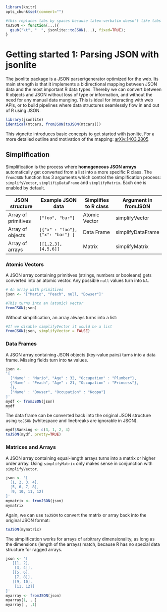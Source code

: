 <!--
%\VignetteEngine{knitr::knitr}
%\VignetteIndexEntry{Getting started: Parsing JSON with jsonlite}
-->

```r
library(knitr)
opts_chunk$set(comment="")

#this replaces tabs by spaces because latex-verbatim doesn't like tabs
toJSON <- function(...){
  gsub("\t", "  ", jsonlite::toJSON(...), fixed=TRUE);
}
```

# Getting started 1: Parsing JSON with jsonlite

The jsonlite package is a JSON parser/generator optimized for the web. Its main strength is that it implements a bidirectional mapping between JSON data and the most important R data types. Thereby we can convert between R objects and JSON without loss of type or information, and without the need for any manual data munging. This is ideal for interacting with web APIs, or to build pipelines where data structures seamlessly flow in and out of R using JSON.

```r
library(jsonlite)
identical(mtcars, fromJSON(toJSON(mtcars)))
```

This vignette introduces basic concepts to get started with jsonlite. For a more detailed outline and motivation of the mapping: [arXiv:1403.2805](http://arxiv.org/abs/1403.2805).

## Simplification

Simplification is the process where **homogeneous JSON arrays** automatically get converted from a list into a more specific R class. The `fromJSON` function has 3 arguments which control the simplification process: `simplifyVector`, `simplifiyDataFrame` and `simplifyMatrix`. Each one is enabled by default.

| JSON structure        | Example JSON data                | Simplifies to R class | Argument in fromJSON | 
| ----------------------|----------------------------------|-----------------------|----------------------|
| Array of primitives   | `["foo", "bar"]`                 | Atomic Vector         | simplifyVector       | 
| Array of objects      | `[{"x" : "foo"}, {"x": "bar"} ]` | Data Frame            | simplifyDataFrame    | 
| Array of arrays       | `[[1,2,3], [4,5,6]]`             | Matrix                | simplifyMatrix       |

### Atomic Vectors

A JSON array containing primitives (strings, numbers or booleans) gets converted into an atomic vector. Any possible `null` values turn into `NA`.

```r
# An array with primitives
json <- '["Mario", "Peach", null, "Bowser"]'

#This turns into an (atomic) vector
fromJSON(json)
```

Without simplification, an array always turns into a list: 

```r
#If we disable simplifyVector it would be a list
fromJSON(json, simplifyVector = FALSE)
```

### Data Frames

A JSON array containing JSON objects (key-value pairs) turns into a data frame. Missing fields turn into `NA` values.

```r
json <-
'[
  {"Name" : "Mario", "Age" : 32, "Occupation" : "Plumber"}, 
  {"Name" : "Peach", "Age" : 21, "Occupation" : "Princess"},
  {},
  {"Name" : "Bowser", "Occupation" : "Koopa"}
]'
mydf <- fromJSON(json)
mydf
```

The data frame can be converted back into the original JSON structure using `toJSON` (whitespace and linebreaks are ignorable in JSON).

```r
mydf$Ranking <- c(3, 1, 2, 4)
toJSON(mydf, pretty=TRUE)
```

### Matrices and Arrays

A JSON array containing equal-length arrays turns into a matrix or higher order array. Using `simplifyMatrix` only makes sense in conjunction with `simplifyVector`.

```r
json <- '[
  [1, 2, 3, 4],
  [5, 6, 7, 8],
  [9, 10, 11, 12]
]'
mymatrix <- fromJSON(json)
mymatrix
```

Again, we can use `toJSON` to convert the matrix or array back into the original JSON format:

```r
toJSON(mymatrix)
```

The simplification works for arrays of arbitrary dimensionality, as long as the dimensions (length of the arrays) match, because R has no special data structure for ragged arrays.

```r
json <- '[
   [[1, 2], 
    [3, 4]],
   [[5, 6], 
    [7, 8]],
   [[9, 10],
    [11, 12]]
]'
myarray <- fromJSON(json)
myarray[1, , ]
myarray[ , ,1]
```


